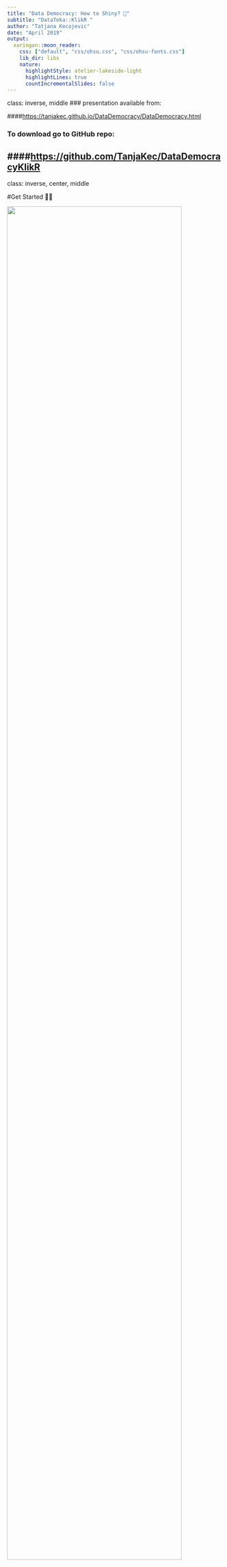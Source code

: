 ```yaml
---
title: "Data Democracy: How to Shiny? 🤩"
subtitle: "DataTeka::KlikR "
author: "Tatjana Kecojevic"
date: "April 2019"
output:
  xaringan::moon_reader:
    css: ["default", "css/ohsu.css", "css/ohsu-fonts.css"]
    lib_dir: libs
    nature:
      highlightStyle: atelier-lakeside-light
      highlightLines: true
      countIncrementalSlides: false
---
```

class: inverse, middle
### presentation available from: 

####<https://tanjakec.github.io/DataDemocracy/DataDemocracy.html>

### To download go to GitHub repo: 

####<https://github.com/TanjaKec/DataDemocracyKlikR>
---

class: inverse, center, middle

#Get Started 🤫😴

<img src=https://media.giphy.com/media/mMSE6MfkXzLLa/giphy.gif align="middle" img width="90%">

---
class: inverse, middle

##Data Democracy

<span style="color:red">Data Democracies</span> is still an unspecific phenomena, but there are established  agreements that are included into this concept:

-	Everybody can access information in any digital format.

-	Data Quality is a must!

-	Nonspecialists should be able to access and analyse data without requiring outside help.

-	Open source analytic programs (for example R, Python, NoSQL) and dashboards play a vital part in empowering nontechnical people in a Data Democracy.

-	Open approach to teaching and learning is a valuable element in enabling people to become aware of the potential embodied within data democracy.

-	share your scripts and data 


---
```r
options(htmltools.dir.version = FALSE)
```
background-image: url(https://upload.wikimedia.org/wikipedia/commons/c/c1/Rlogo.png)
???

Image credit: [Wikimedia Commons](https://commons.wikimedia.org/wiki/File:Rlogo.png)

---
##Before there was R, there was S! 🤠

**R** is a dialect of **S** language that was developed in 1976 by *Rick Becker* and *John Chambers* at the  Bell Laboratories.

*Rick Becker* gave an excellent keynote talk *"Forty Years of S"* at UseR!2016 conference:   
[Rick Becker @ UseR!2016](http://blog.revolutionanalytics.com/2016/07/rick-becker-s-talk.html) where he talked about development of **S** language that gives explanations for many characteristics of **R** as we know it, including "<-" assignment operator.

1993 Bell Labs gave StatSci (later Insightful Corp.) an exclusive license to develop and sell the **S** language. Insightful sold its implementation of the **S** language under the product name **S-PLUS**.

You can read more about the [history of S, R, and S-PLUS](https://www.whoishostingthis.com/resources/s-plus/)
---
## then, R was born 😇🎶
In early nineties at the University of Aucklandn in the Department of Statistics **R** was created by *Ross Ihaka* and *Robert Gentleman*.

They used [GNU General Public License](http://www.gnu.org/licenses/gpl-2.0.html) to make R open source free software. 

**R**oss Ihaka and **R**obert Gentleman. *R: A language for data analysis and graphics.* Journal of Computational and Graphical Statistics, 5(3):299–314, 1996

Currently **R** is developed by the **R Development Core Team**, of which *John Chambers* is a member.
---

class: inverse, middle

#What is R? 💡📈📑📊🤩

- **Most popular data analysis software**
-- used by some of the hottest tech companies like: google, Facebook, Amazon, LinkedIn etc. 

- **Comprehensive public domain language for data analysis**
-- with no licensing costs associated with it

- **Most powerful statistical programming language**
-- flexible: enables easy experimentation and exploration, which improves data analysis

- **Creates beautiful and unique data visualisation**
-- used by Wasington Post, New York Times, twitter...

- **Tool behind reporting automated modern data analyses in a reproducible manner** 
-- making an analysis more useful to others

- **Independent of any platform**
-- R is universally applicable and simple to integrate into existing IT structures.

You can download R for free from: <https://cran.r-project.org/>

and RStudio, a free and open-source integrated development environment (IDE) for R <https://www.rstudio.com/>
---
class: inverse, middle

## R Community

.pull-left[
<img src=https://media.giphy.com/media/hZj44bR9FVI3K/giphy.gif align="middle" img width="95%">
]

.pull-right[
###<span style="color:#00B2EE">“The R community is one of R’s best features!” 
####[Revolutions](https://blog.revolutionanalytics.com/) Daily news about using open source R.</span>

####<span style="color:#00B2EE">Open community::</span> collaborative, community activity with a mission to create, maintain, and promote schemes for structured data on the Internet, on web pages, in email messages, and beyond. 
]

---
class: inverse, middle

## Support and collaboration 

<img src=https://media.giphy.com/media/dRoBlcxAu4zNm/giphy.gif align="middle" img width="30%">

Supported by the **R Foundation for Statistical Computing** and with the strong and open engagement of developers and users from all walks of background from science to commerce it is hard to envisage that any commercial corporation will be able to develop sustainable business models with the same innovative drive and power as **R community**.

The collaboration amongst statisticians and other scientist who are engaged with statistical computing and growing interest and engagement of large companies creates altruistic **R community** which generates the force within which R is conquering the field of data analytics. As a result it creates a more powerful R resource and becomes more usable and attractive to Data scientists and analysists.

---
class: inverse, middle

##Reproducability: Why should we care? 

.pull-left[
I) Academic research:
- Verify results 
- Advance research

II) Businesses:
- Production Code
- Reliability
- Reusability
- Collaboration
- Regulation

III) Social communities:
- Transparency
- Colaboration
- Enhance learning
]

.pull-right[
<img src=https://media.giphy.com/media/AiqLB6AdhDVESBSCLc/giphy.gif align="middle" img width="100%">

[How Bright Promise in Cancer Testing Fell Apart](https://www.nytimes.com/2011/07/08/health/research/08genes.html)
]

---
##Write R Code

To start using **R** you need to:

1) Install [R](https://cran.r-project.org/) [(and RStudio)](https://www.rstudio.com/products/rstudio/download/#download)

2) Launch it and set your working directory: letting R know where to find all of your files.

3) Start writing **R** code!

**Tip**💡:
- When start working on a new R code/R Project in [RStudio IDE](https://support.rstudio.com/hc/en-us/sections/200107586-Using-the-RStudio-IDE) use 
***File -> New Project*** 
This way your working directory would be set up when you start a new project and it will save all your files in it. Next time you open your project it would set project's directory as a working directory... It would help you with so much [more](https://support.rstudio.com/hc/en-us/articles/200526207-Using-Projects). 

---

class: center, middle

##[RStudio IDE Cheatsheet](https://www.rstudio.com/wp-content/uploads/2016/01/rstudio-IDE-cheatsheet.pdf)

```r
knitr::include_graphics("images/RStudio.png")
```

***Top Left:*** Code Editor;
--

***Bottom Left:*** R Console;
--

***Top Right:*** Environment
--

***Bottom Right:*** Plots and Files
---
class: inverse, center, middle

#Let's Shiny with R 
## 🌞😎🤩
---
##What is Shiny?

**Shiny** is a package from [RStudio](https://www.rstudio.com) that can be used to build interactive web apps with `R`. 

You can host standalone apps on a webpage or embed them in [R Markdown](https://rmarkdown.rstudio.com) documents or build [dashboards](http://rstudio.github.io/shinydashboard/. You can also extend your Shiny apps with [CSS themes](http://rstudio.github.io/shinythemes/), [htmlwidgets](http://www.htmlwidgets.org), and [JavaScript actions](https://github.com/daattali/shinyjs/blob/master/README.md).

Shiny combines the computational power of R with the interactivity of the modern web.

Shiny apps are easy to write. No web development skills are required.
---

##How does it work?
```r
knitr::include_graphics("images/Shiny1.png")
```
---

##There are two elements
```r
knitr::include_graphics("images/Shiny2.png")
```

---
##App Template
```r
knitr::include_graphics("images/Shiny3.png")
```
---

##Run & Stop
```r
knitr::include_graphics("images/Shiny4.png")
```

---
##Adding elements
### as arguments to `fluidPage()`
```r
knitr::include_graphics("images/Shiny4.1.png")
```

---
##UI: Inputs & Outputs
```r
knitr::include_graphics("images/Shiny5.png")
```
---

##Adding elements *as arguments to `fluidPage()`*
```r
knitr::include_graphics("images/Shiny5.1.png")
```
###Create an input with an input function
```r
knitr::include_graphics("images/Shiny5.2.png")
```
---

###Create an input with an input function
.pull-left[
**code**
```r
knitr::include_graphics("images/Shiny5.3.1.png")
```
]

.pull-right[
**app**
```r
knitr::include_graphics("images/Shiny5.3.2.png")
```
]
---

##Input Objects
```r
knitr::include_graphics("images/Shiny6.png")
```
---

##Syntax
```r
knitr::include_graphics("images/Shiny7.png")
```

<https://shiny.rstudio.com/reference/shiny/latest/selectInput.html>
---

##Output Objects
```r
knitr::include_graphics("images/Shiny8.png")
```
---

###Output: plot 
```r
knitr::include_graphics("images/Shiny10.png")
```
---

###Remember 💡 
```r
knitr::include_graphics("images/Shiny11.png")
```
---

###<span style="color:red">3 Rules</span> to write the server function 😎 
```r
knitr::include_graphics("images/Shiny12.png")
```
---

###You can <span style="color:red">render*()</span> different types of output you wish to make.
```r
knitr::include_graphics("images/Shiny13.png")
```
---

###<span style="color:red">render*()</span>
```r
knitr::include_graphics("images/Shiny14.png")
```
---

###Code
```r
knitr::include_graphics("images/Shiny15.png")
```
---

###The App
```r
knitr::include_graphics("images/Shiny16.png")
```
<https://datateka.shinyapps.io/How2Shine/>
---

class: inverse, center, middle

#Let's Look at the portal: 
#[Open Data SR](https://data.gov.rs/sr/datasets/) 
## 📑📊📈📉
---

class: inverse, middle

#Example: [Подаци о саобраћајним незгодама за територију Града Београда](https://data.gov.rs/sr/datasets/podatsi-o-saobratshajnim-nezgodama-za-teritoriju-grada-beograda/)

##[Подаци о саобраћајним незгодама до 28.02.2019. године за територију Града Београда](https://data.gov.rs/sr/datasets/r/7a10c1d4-3707-4c5a-93ca-b8e7baf77303) 

### Note 💡: You should open and `File -> Save As...` data as a `csv` file!
---
class: inverse, center, middle

# Access the RProject with the App
Go to Tanja's GitHub and download `OpenDataPlay` repo by clicking on the green button `Clone or Download::Download ZIP`.

<https://github.com/TanjaKec/OpenDataPlay>

```r
knitr::include_graphics("images/GitHub1.png")
```

---
# What is in the repo?

After unzipping the downloaded file you should have the following in your directory, ie folder:

```r
knitr::include_graphics("images/GitHub2.png")
```
---

# Let's open the app code

Open the project with the App by clicking on `OpenDataPlay.Rproj` file.
In the bottom left window click on `app.R` file.

```r
knitr::include_graphics("images/Shiny17.png")
```
---
# app.R

The code has two parts:

1) **global code**

- uploading the packages; accessing and tailoring data 

2) **app code**

- remember app template! 🤔💡: user interface; server; running the app

We can see the app in action ☀️😎 at <https://tatjana.shinyapps.io/TrafficAccidents/>

---

class: inverse, center, middle
##Do the Cosmo Dance?! 🤪🎵🎶
```r
knitr::include_graphics("images/Cosmo_Dance.gif")
```
---
class: inverse, middle
###Let's discuss the good and bad points

Serbia
<https://data.gov.rs/sr/>

Manchester, UK

- Community:
<https://www.opendatamanchester.org.uk/>

- Government
<http://open.manchester.gov.uk/>

San Francisco, USA:

<https://datasf.org/opendata/>

good practice:
<https://data.sfgov.org/browse?category=Health+and+Social+Services>

Play: 
[Brazil's House of Deputies Reimbursements](https://www.kaggle.com/epattaro/brazils-house-of-deputies-reimbursements)
As politicians in Brazil are entitled to receive refunds from money spent on
activities to “better serve the people,” there are interesting findings and
suspicious outliers to be found in this dataset. Data on these expenses are
publicly available, but there is very little monitoring of expenses in Brazil. So
don’t be surprised to see one public servant racking up over 800 flights in
twelve months, and another that recorded R 140,000 (USD $44,500) on post
expenses—yes, snail mail! (Theobald O. 2017, Machine Learning For Absolute Beginners, 2nd ed.)

---
class: inverse, middle

# Useful Links 

Rstudio tutorial:
<https://shiny.rstudio.com/tutorial/>

Look for inspiration: 
<https://shiny.rstudio.com/gallery/>

Getting Started with Shiny by [**CODING CLUB**](https://ourcodingclub.github.io)
<https://ourcodingclub.github.io/2017/03/07/shiny.html>

Follow Dean's blog:
<https://deanattali.com>

An example: [Cancer Research UK Cambridge Institute](https://www.cruk.cam.ac.uk/core-facilities/bioinformatics-core/shiny-apps)

Go further: Shiny Dashboard
<https://rstudio.github.io/shinydashboard/>
---
class: center, middle

##Thanks!

To Yihui (ninja warrior) and RStudio for the [RMarkdown](https://bookdown.org/yihui/rmarkdown/) package::[xaringan](https://bookdown.org/yihui/rmarkdown/xaringan.html) package 


```r
knitr::include_graphics("images/yuhui_xie.png")
```

[www.datateka.com](www.datateka.com) 

[tanjakec.github.io](tanjakec.github.io)

@DataTeka 

@Tatjana_Kec


Slides created via `R` package [**xaringan**](https://github.com/yihui/xaringan).

The chakra comes from [remark.js](https://remarkjs.com), [**knitr**](http://yihui.name/knitr), and [R Markdown](https://rmarkdown.rstudio.com).

